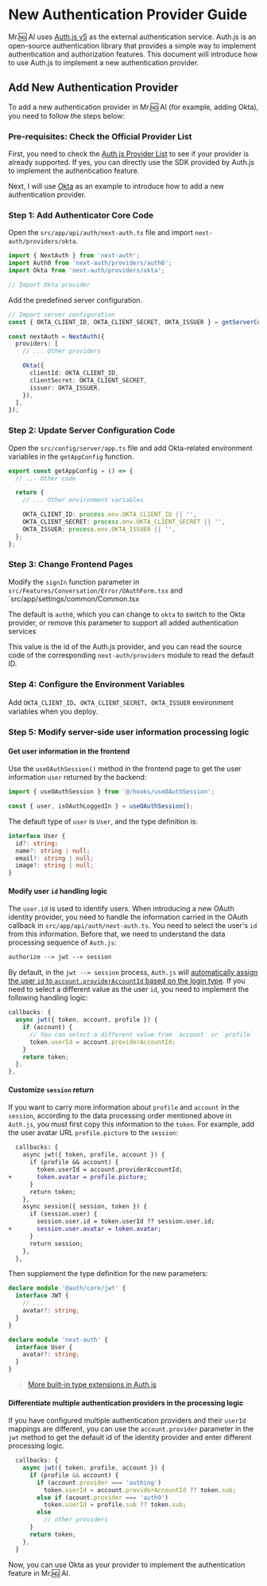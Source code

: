 # New Authentication Provider Guide

Mr.🆖 AI uses [Auth.js v5](https://authjs.dev/) as the external authentication service. Auth.js is an open-source authentication library that provides a simple way to implement authentication and authorization features. This document will introduce how to use Auth.js to implement a new authentication provider.

## Add New Authentication Provider

To add a new authentication provider in Mr.🆖 AI (for example, adding Okta), you need to follow the steps below:

### Pre-requisites: Check the Official Provider List

First, you need to check the [Auth.js Provider List](https://authjs.dev/reference/core/providers) to see if your provider is already supported. If yes, you can directly use the SDK provided by Auth.js to implement the authentication feature.

Next, I will use [Okta](https://authjs.dev/reference/core/providers/okta) as an example to introduce how to add a new authentication provider.

### Step 1: Add Authenticator Core Code

Open the `src/app/api/auth/next-auth.ts` file and import `next-auth/providers/okta`.

```ts
import { NextAuth } from 'next-auth';
import Auth0 from 'next-auth/providers/auth0';
import Okta from 'next-auth/providers/okta';

// Import Okta provider
```

Add the predefined server configuration.

```ts
// Import server configuration
const { OKTA_CLIENT_ID, OKTA_CLIENT_SECRET, OKTA_ISSUER } = getServerConfig();

const nextAuth = NextAuth({
  providers: [
    // ... Other providers

    Okta({
      clientId: OKTA_CLIENT_ID,
      clientSecret: OKTA_CLIENT_SECRET,
      issuer: OKTA_ISSUER,
    }),
  ],
});
```

### Step 2: Update Server Configuration Code

Open the `src/config/server/app.ts` file and add Okta-related environment variables in the `getAppConfig` function.

```ts
export const getAppConfig = () => {
  // ... Other code

  return {
    // ... Other environment variables

    OKTA_CLIENT_ID: process.env.OKTA_CLIENT_ID || '',
    OKTA_CLIENT_SECRET: process.env.OKTA_CLIENT_SECRET || '',
    OKTA_ISSUER: process.env.OKTA_ISSUER || '',
  };
};
```

### Step 3: Change Frontend Pages

Modify the `signIn` function parameter in `src/Features/Conversation/Error/OAuthForm.tsx` and \`src/app/settings/common/Common.tsx

The default is `auth0`, which you can change to `okta` to switch to the Okta provider, or remove this parameter to support all added authentication services

This value is the id of the Auth.js provider, and you can read the source code of the corresponding `next-auth/providers` module to read the default ID.

### Step 4: Configure the Environment Variables

Add `OKTA_CLIENT_ID`、`OKTA_CLIENT_SECRET`、`OKTA_ISSUER` environment variables when you deploy.

### Step 5: Modify server-side user information processing logic

#### Get user information in the frontend

Use the `useOAuthSession()` method in the frontend page to get the user information `user` returned by the backend:

```ts
import { useOAuthSession } from '@/hooks/useOAuthSession';

const { user, isOAuthLoggedIn } = useOAuthSession();
```

The default type of `user` is `User`, and the type definition is:

```ts
interface User {
  id?: string;
  name?: string | null;
  email?: string | null;
  image?: string | null;
}
```

#### Modify user `id` handling logic

The `user.id` is used to identify users. When introducing a new OAuth identity provider, you need to handle the information carried in the OAuth callback in `src/app/api/auth/next-auth.ts`. You need to select the user's `id` from this information. Before that, we need to understand the data processing sequence of `Auth.js`:

```txt
authorize --> jwt --> session
```

By default, in the `jwt --> session` process, `Auth.js` will [automatically assign the user `id` to `account.providerAccountId` based on the login type](https://authjs.dev/reference/core/types#provideraccountid). If you need to select a different value as the user `id`, you need to implement the following handling logic:

```ts
callbacks: {
  async jwt({ token, account, profile }) {
    if (account) {
      // You can select a different value from `account` or `profile`
      token.userId = account.providerAccountId;
    }
    return token;
  },
},
```

#### Customize `session` return

If you want to carry more information about `profile` and `account` in the `session`, according to the data processing order mentioned above in `Auth.js`, you must first copy this information to the `token`. For example, add the user avatar URL `profile.picture` to the `session`:

```diff
  callbacks: {
    async jwt({ token, profile, account }) {
      if (profile && account) {
        token.userId = account.providerAccountId;
+       token.avatar = profile.picture;
      }
      return token;
    },
    async session({ session, token }) {
      if (session.user) {
        session.user.id = token.userId ?? session.user.id;
+       session.user.avatar = token.avatar;
      }
      return session;
    },
  },
```

Then supplement the type definition for the new parameters:

```ts
declare module '@auth/core/jwt' {
  interface JWT {
    // ...
    avatar?: string;
  }
}

declare module 'next-auth' {
  interface User {
    avatar?: string;
  }
}
```

> [More built-in type extensions in Auth.js](https://authjs.dev/getting-started/typescript#module-augmentation)

#### Differentiate multiple authentication providers in the processing logic

If you have configured multiple authentication providers and their `userId` mappings are different, you can use the `account.provider` parameter in the `jwt` method to get the default id of the identity provider and enter different processing logic.

```ts
  callbacks: {
    async jwt({ token, profile, account }) {
      if (profile && account) {
        if (account.provider === 'authing')
          token.userId = account.providerAccountId ?? token.sub;
        else if (acount.provider === 'auth0')
          token.userId = profile.sub ?? token.sub;
        else
          // other providers
      }
      return token;
    },
  }
```

Now, you can use Okta as your provider to implement the authentication feature in Mr.🆖 AI.
